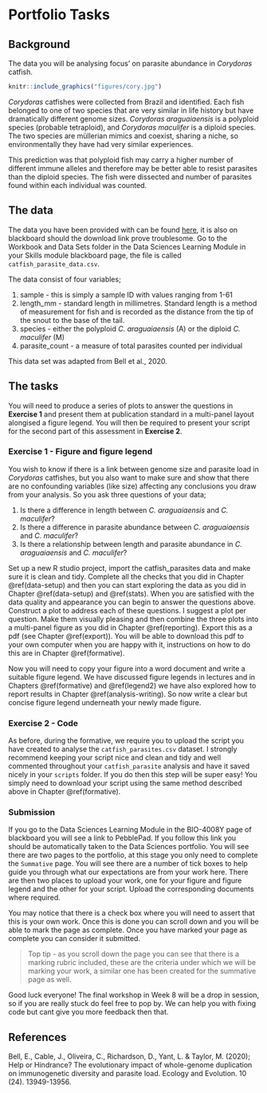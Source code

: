 # Portfolio Tasks 

## Background

The data you will be analysing focus' on parasite abundance in *Corydoras* catfish.

```r
knitr::include_graphics("figures/cory.jpg")
```

*Corydoras* catfishes were collected from Brazil and identified. Each fish belonged to one of two species that are very similar in life history but have dramatically different genome sizes. *Corydoras araguaiaensis* is a polyploid species (probable tetraploid), and *Corydoras maculifer* is a diploid species. The two species are müllerian mimics and coexist, sharing a niche, so environmentally they have had very similar experiences.

This prediction was that polyploid fish may carry a higher number of different immune alleles and therefore may be better able to resist parasites than the diploid species. The fish were dissected and number of parasites found within each individual was counted.

## The data

The data you have been provided with can be found [here](https://downgit.github.io/#/home?url=https://github.com/ellenbell/4008Y/blob/main/data/catfish_parasite_data.csv), it is also on blackboard should the download link prove troublesome. Go to the Workbook and Data Sets folder in the Data Sciences Learning Module in your Skills module blackboard page, the file is called `catfish_parasite_data.csv`. 

The data consist of four variables;

1) sample - this is simply a sample ID with values ranging from 1-61
2) length_mm - standard length in millimetres. Standard length is a method of measurement for fish and is recorded as the distance from the tip of the snout to the base of the tail. 
3) species - either the polyploid *C. araguaiaensis* (A) or the diploid *C. maculifer* (M)
4) parasite_count - a measure of total parasites counted per individual

This data set was adapted from Bell et al., 2020. 

## The tasks

You will need to produce a series of plots to answer the questions in __Exercise 1__ and present them at publication standard in a multi-panel layout alongised a figure legend. You will then be required to present your script for the second part of this assessment in __Exercise 2__.  

### Exercise 1 - Figure and figure legend
You wish to know if there is a link between genome size and parasite load in *Corydoras* catfishes, but you also want to make sure and show that there are no confounding variables (like size) affecting any conclusions you draw from your analysis. So you ask three questions of your data;

1) Is there a difference in length between *C. araguaiaensis* and *C. maculifer*?
2) Is there a difference in parasite abundance between *C. araguaiaensis* and *C. maculifer*?
3) Is there a relationship between length and parasite abundance in *C. araguaiaensis* and *C. maculifer*?

Set up a new R studio project, import the catfish_parasites data and make sure it is clean and tidy. Complete all the checks that you did in Chapter \@ref(data-setup) and then you can start exploring the data as you did in Chapter \@ref(data-setup) and \@ref(stats). When you are satisfied with the data quality and appearance you can begin to answer the questions above. Construct a plot to address each of these questions. I suggest a plot per question. Make them visually pleasing and then combine the three plots into a multi-panel figure as you did in Chapter \@ref(reporting). Export this as a pdf (see Chapter \@ref(export)). You will be able to download this pdf to your own computer when you are happy with it, instructions on how to do this are in Chapter \@ref(formative). 

Now you will need to copy your figure into a word document and write a suitable figure legend. We have discussed figure legends in lectures and in Chapters \@ref(formative) and \@ref(legend2) we have also explored how to report results in Chapter \@ref(analysis-writing). So now write a clear but concise figure legend underneath your newly made figure. 

### Exercise 2 - Code

As before, during the formative, we require you to upload the script you have created to analyse the `catfish_parasites.csv` dataset. I strongly recommend keeping your script nice and clean and tidy and well commented throughout your `catfish_parasite` analysis and have it saved nicely in your `scripts` folder. If you do then this step will be super easy! You simply need to download your script using the same method described above in Chapter \@ref(formative).

### Submission

If you go to the Data Sciences Learning Module in the BIO-4008Y page of blackboard you will see a link to PebblePad. If you follow this link you should be automatically taken to the Data Sciences portfolio. You will see there are two pages to the portfolio, at this stage you only need to complete the `Summative` page. You will see there are a number of tick boxes to help guide you through what our expectations are from your work here. There are then two places to upload your work, one for your figure and figure legend and the other for your script. Upload the corresponding documents where required. 

You may notice that there is a check box where you will need to assert that this is your own work. Once this is done you can scroll down and you will be able to mark the page as complete. Once you have marked your page as complete you can consider it submitted. 

> Top tip - as you scroll down the page you can see that there is a marking rubric included, these are the criteria under which we will be marking your work, a similar one has been created for the summative page as well. 

Good luck everyone! The final workshop in Week 8 will be a drop in session, so if you are really stuck do feel free to pop by. We can help you with fixing code but cant give you more feedback then that. 

## References

Bell, E., Cable, J., Oliveira, C., Richardson, D., Yant, L. & Taylor, M. (2020); Help or Hindrance? The evolutionary impact of whole-genome duplication on immunogenetic diversity and parasite load. Ecology and Evolution. 10 (24). 13949-13956.

